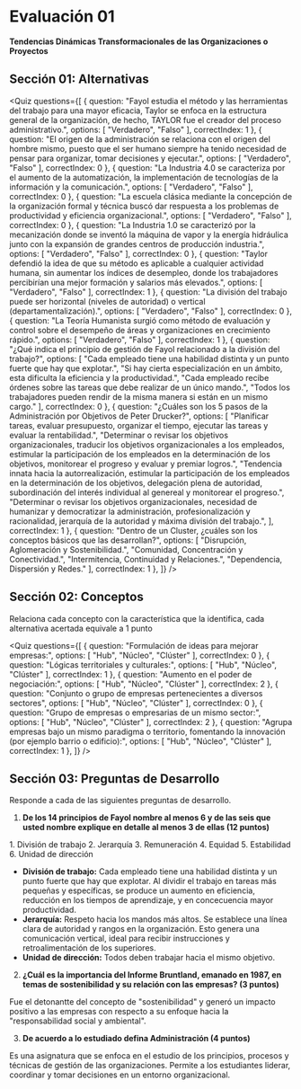 # Evaluación 01
**Tendencias Dinámicas Transformacionales de las Organizaciones o Proyectos**

## Sección 01: Alternativas

<Quiz questions={[
	{
		question: "Fayol estudia el método y las herramientas del trabajo para una mayor eficacia, Taylor se enfoca en la estructura general de la organización, de hecho, TAYLOR fue el creador del proceso administrativo.",
		options: [
			"Verdadero",
			"Falso"
		],
		correctIndex: 1
	},
    {
		question: "El origen de la administración se relaciona con el origen del hombre mismo, puesto que el ser humano siempre ha tenido necesidad de pensar para organizar, tomar decisiones y ejecutar.",
		options: [
			"Verdadero",
			"Falso"
		],
		correctIndex: 0
	},
    {
		question: "La Industria 4.0 se caracteriza por el aumento de la automatización, la implementación de tecnologías de la información y la comunicación.",
		options: [
			"Verdadero",
			"Falso"
		],
		correctIndex: 0
	},
    {
		question: "La escuela clásica mediante la concepción de la organización formal y técnica buscó dar respuesta a los problemas de productividad y eficiencia organizacional.",
		options: [
			"Verdadero",
			"Falso"
		],
		correctIndex: 0
	},
    {
		question: "La Industria 1.0 se caracterizó por la mecanización donde se inventó la máquina de vapor y la energía hidráulica junto con la expansión de grandes centros de producción industria.",
		options: [
			"Verdadero",
			"Falso"
		],
		correctIndex: 0
	},
    {
		question: "Taylor defendió la idea de que su método es aplicable a cualquier actividad humana, sin aumentar los índices de desempleo, donde los trabajadores percibirían una mejor formación y salarios más elevados.",
		options: [
			"Verdadero",
			"Falso"
		],
		correctIndex: 1
	},
    {
		question: "La división del trabajo puede ser horizontal (niveles de autoridad) o vertical (departamentalización).",
		options: [
			"Verdadero",
			"Falso"
		],
		correctIndex: 0
	},
    {
		question: "La Teoría Humanista surgió como método de evaluación y control sobre el desempeño de áreas y organizaciones en crecimiento rápido.",
		options: [
			"Verdadero",
			"Falso"
		],
		correctIndex: 1
	},
    {
		question: "¿Qué indica el principio de gestión de Fayol relacionado a la división del trabajo?",
		options: [
			"Cada empleado tiene una habilidad distinta y un punto fuerte que hay que explotar.",
			"Si hay cierta especialización en un ámbito, esta dificulta la eficiencia y la productividad.",
			"Cada empleado recibe órdenes sobre las tareas que debe realizar de un único mando.",
			"Todos los trabajadores pueden rendir de la misma manera si están en un mismo cargo."
		],
		correctIndex: 0
	},
    {
		question: "¿Cuáles son los 5 pasos de la Administración por Objetivos de Peter Drucker?",
		options: [
			"Planificar tareas, evaluar presupuesto, organizar el tiempo, ejecutar las tareas y evaluar la rentabilidad.",
			"Determinar o revisar los objetivos organizacionales, traducir los objetivos organizacionales a los empleados, estimular la participación de los empleados en la determinación de los objetivos, monitorear el progreso y evaluar y premiar logros.",
			"Tendencia innata hacia la autorrealización, estimular la participación de los empleados en la determinación de los objetivos, delegación plena de autoridad, subordinación del interés individual al genereal y monitorear el progreso.",
			"Determinar o revisar los objetivos organizacionales, necesidad de humanizar y democratizar la administración, profesionalización y racionalidad, jerarquía de la autoridad y máxima división del trabajo.",
		],
		correctIndex: 1
	},
    {
		question: "Dentro de un Cluster, ¿cuáles son los conceptos básicos que las desarrollan?",
		options: [
			"Disrupción, Aglomeración y Sostenibilidad.",
			"Comunidad, Concentración y Conectividad.",
			"Intermitencia, Continuidad y Relaciones.",
			"Dependencia, Dispersión y Redes."
		],
		correctIndex: 1
	},
]} />

## Sección 02: Conceptos
Relaciona cada concepto con la característica que la identifica, cada alternativa acertada equivale a 1 punto

<Quiz questions={[
	{
		question: "Formulación de ideas para mejorar empresas:",
		options: [
			"Hub",
			"Núcleo",
			"Clúster"
		],
		correctIndex: 0
	},
	{
		question: "Lógicas territoriales y culturales:",
		options: [
			"Hub",
			"Núcleo",
			"Clúster"
		],
		correctIndex: 1
	},
	{
		question: "Aumento en el poder de negociación:",
		options: [
			"Hub",
			"Núcleo",
			"Clúster"
		],
		correctIndex: 2
	},
	{
		question: "Conjunto o grupo de empresas pertenecientes a diversos sectores",
		options: [
			"Hub",
			"Núcleo",
			"Clúster"
		],
		correctIndex: 0
	},
	{
		question: "Grupo de empresas o empresarias de un mismo sector:",
		options: [
			"Hub",
			"Núcleo",
			"Clúster"
		],
		correctIndex: 2
	},
	{
		question: "Agrupa empresas bajo un mismo paradigma o territorio, fomentando la innovación (por ejemplo barrio o edificio):",
		options: [
			"Hub",
			"Núcleo",
			"Clúster"
		],
		correctIndex: 1
	},
]} />

## Sección 03: Preguntas de Desarrollo
Responde a cada de las siguientes preguntas de desarrollo.

1. **De los 14 principios de Fayol nombre al menos 6 y de las seis que usted nombre explique en detalle al menos 3 de ellas (12 puntos)**

<Solution>
1. División de trabajo
2. Jerarquía
3. Remuneración
4. Equidad
5. Estabilidad
6. Unidad de dirección

- **División de trabajo:** Cada empleado tiene una habilidad distinta y un punto fuerte que hay que explotar. Al dividir el trabajo en tareas más pequeñas y específicas, se produce un aumento en eficiencia, reducción en los tiempos de aprendizaje, y en concecuencia mayor productividad.
- **Jerarquía:** Respeto hacia los mandos más altos. Se establece una línea clara de autoridad y rangos en la organización. Esto genera una comunicación vertical, ideal para recibir instrucciones y retroalimentación de los superiores.
- **Unidad de dirección:** Todos deben trabajar hacia el mismo objetivo.
</Solution>

2. **¿Cuál es la importancia del Informe Bruntland, emanado en 1987, en temas de sostenibilidad y su relación con las empresas? (3 puntos)**

<Solution>
Fue el detonantte del concepto de "sostenibilidad" y generó un impacto positivo a las empresas con respecto a su enfoque hacia la "responsabilidad social y ambiental".
</Solution>

3. **De acuerdo a lo estudiado defina Administración (4 puntos)**

<Solution>
Es una asignatura que se enfoca en el estudio de los principios, procesos y técnicas de gestión de las organizaciones. Permite a los estudiantes liderar, coordinar y tomar decisiones en un entorno organizacional.
</Solution>
